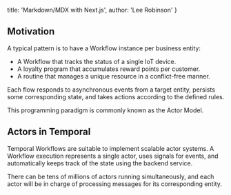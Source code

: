   title: 'Markdown/MDX with Next.js',
  author: 'Lee Robinson'
}


## Motivation

A typical pattern is to have a Workflow instance per business entity:

- A Workflow that tracks the status of a single IoT device.
- A loyalty program that accumulates reward points per customer.
- A routine that manages a unique resource in a conflict-free manner.

Each flow responds to asynchronous events from a target entity, persists some corresponding state, and takes actions according to the defined rules.

This programming paradigm is commonly known as the Actor Model.

## Actors in Temporal

Temporal Workflows are suitable to implement scalable actor systems. A Workflow execution represents a single actor, uses signals for events, and automatically keeps track of the state using the backend service.

There can be tens of millions of actors running simultaneously, and each actor will be in charge of processing messages for its corresponding entity.
